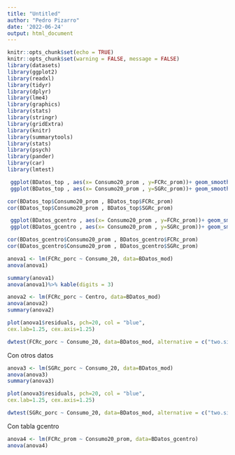 ```yaml
---
title: "Untitled"
author: "Pedro Pizarro"
date: '2022-06-24'
output: html_document
---
```


```r
knitr::opts_chunk$set(echo = TRUE)
knitr::opts_chunk$set(warning = FALSE, message = FALSE) 
library(datasets)
library(ggplot2)
library(readxl)
library(tidyr)
library(dplyr)
library(lme4)
library(graphics)
library(stats)
library(stringr)
library(gridExtra)
library(knitr)
library(summarytools)
library(stats)
library(psych)
library(pander)
library(car)
library(lmtest)
```


```r
 ggplot(BDatos_top , aes(x= Consumo20_prom , y=FCRc_prom))+ geom_smooth(method = "lm",  se= TRUE , color= "blue")+ geom_point(color= "blue") + Mi_gráfico
 ggplot(BDatos_top , aes(x= Consumo20_prom , y=SGRc_prom))+ geom_smooth(method = "lm",  se= TRUE , color= "blue")+ geom_point(color= "blue") + Mi_gráfico
```

```r
cor(BDatos_top$Consumo20_prom , BDatos_top$FCRc_prom)
cor(BDatos_top$Consumo20_prom , BDatos_top$SGRc_prom)
```

```r
 ggplot(BDatos_gcentro , aes(x= Consumo20_prom , y=FCRc_prom))+ geom_smooth(method = "lm",  se= TRUE , color= "blue")+ geom_point(color= "blue") + Mi_gráfico
 ggplot(BDatos_gcentro , aes(x= Consumo20_prom , y=SGRc_prom))+ geom_smooth(method = "lm",  se= TRUE , color= "blue")+ geom_point(color= "blue") + Mi_gráfico

```
```r
cor(BDatos_gcentro$Consumo20_prom , BDatos_gcentro$FCRc_prom)
cor(BDatos_gcentro$Consumo20_prom , BDatos_gcentro$SGRc_prom)
```

```r
anova1 <- lm(FCRc_porc ~ Consumo_20, data=BDatos_mod)
anova(anova1)

```

```r
summary(anova1)
anova(anova1)%>% kable(digits = 3)
```

```r
anova2 <- lm(FCRc_porc ~ Centro, data=BDatos_mod)
anova(anova2)
summary(anova2)
```

```r
plot(anova1$residuals, pch=20, col = "blue",
cex.lab=1.25, cex.axis=1.25)
```
```r
dwtest(FCRc_porc ~ Consumo_20, data=BDatos_mod, alternative = c("two.sided"), iterations = 15)

```
Con otros datos

```r
anova3 <- lm(SGRc_porc ~ Consumo_20, data=BDatos_mod)
anova(anova3)
summary(anova3)
```

```r
plot(anova3$residuals, pch=20, col = "blue",
cex.lab=1.25, cex.axis=1.25)
```

```r
dwtest(SGRc_porc ~ Consumo_20, data=BDatos_mod, alternative = c("two.sided"), iterations = 15)

```
Con tabla gcentro

```r
anova4 <- lm(FCRc_prom ~ Consumo20_prom, data=BDatos_gcentro)
anova(anova4)

```

